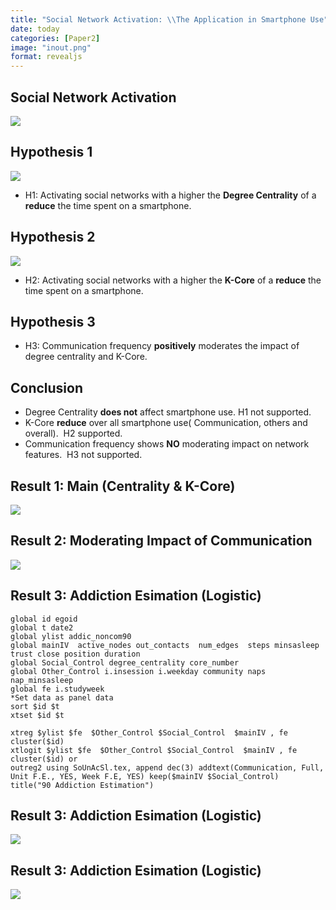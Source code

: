 ```yaml
---
title: "Social Network Activation: \\The Application in Smartphone Use"
date: today
categories: [Paper2]
image: "inout.png"
format: revealjs
---
```


## Social Network Activation

![](inout.png){fig-align="center"}

## Hypothesis 1

![](images/centrality-01.png){fig-align="center"}

-   H1: Activating social networks with a higher the **Degree Centrality** of a **reduce** the time spent on a smartphone.

## Hypothesis 2

![](images/core_number.png){fig-align="center"}

-   H2: Activating social networks with a higher the **K-Core** of a **reduce** the time spent on a smartphone.

## Hypothesis 3

-   H3: Communication frequency **positively** moderates the impact of degree centrality and K-Core.

## Conclusion

::: incremental
-   Degree Centrality **does not** affect smartphone use. H1 not supported.
-   K-Core **reduce** over all smartphone use( Communication, others and overall).  H2 supported.
-   Communication frequency shows **NO** moderating impact on network features.  H3 not supported.
:::

## Result 1: Main (Centrality & K-Core)

![](images/2table5.png){fig-align="center"}

## Result 2: Moderating Impact of Communication

![](images/2table6.png){fig-align="center"}

## Result 3: Addiction Esimation (Logistic)

``` .python
global id egoid
global t date2
global ylist addic_noncom90
global mainIV  active_nodes out_contacts  num_edges  steps minsasleep trust close position duration
global Social_Control degree_centrality core_number
global Other_Control i.insession i.weekday community naps nap_minsasleep
global fe i.studyweek
*Set data as panel data
sort $id $t
xtset $id $t

xtreg $ylist $fe  $Other_Control $Social_Control  $mainIV , fe cluster($id) 
xtlogit $ylist $fe  $Other_Control $Social_Control  $mainIV , fe cluster($id) or
outreg2 using SoUnAcSl.tex, append dec(3) addtext(Communication, Full, Unit F.E., YES, Week F.E, YES) keep($mainIV $Social_Control)  title("90 Addiction Estimation")
```

## Result 3: Addiction Esimation (Logistic)

![](images/addiction.png){fig-align="center"}

## Result 3: Addiction Esimation (Logistic)

![](images/addiction2-02.png){fig-align="center"}
